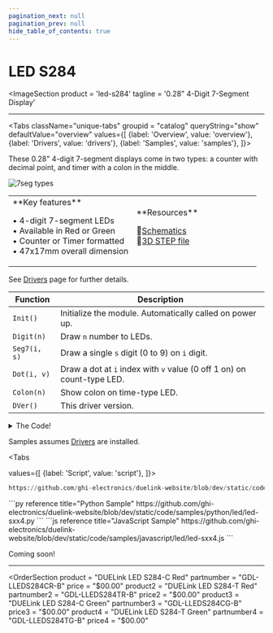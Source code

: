 ```yaml
---
pagination_next: null
pagination_prev: null
hide_table_of_contents: true
---
```



# LED S284

<ImageSection
    product = 'led-s284'
    tagline = '0.28" 4-Digit 7-Segment Display'
></ImageSection>

---

<Tabs className="unique-tabs" groupid = "catalog" queryString="show" defaultValue="overview"
  values={[
    {label: 'Overview', value: 'overview'},
    {label: 'Drivers', value: 'drivers'},
    {label: 'Samples', value: 'samples'},
  ]}>

<TabItem value="overview">

These 0.28" 4-digit 7-segment displays come in two types: a counter with decimal point, and timer with a colon in the middle.

![7seg types](pathname:///img/led-7seg-time-count.png)


<table><td width='50%'>
**Key features**

• 4-digit 7-segment LEDs<br/>
• Available in Red or Green<br/>
• Counter or Timer formatted<br/>
• 47x17mm overall dimension<br/>

</td><td width='50%'>
**Resources**
 
📄[Schematics](pathname:///sch/gdl-lleds284-b.pdf)<br/>
🔩[3D STEP file](pathname:///3d/gdl-lleds284-b.step)<br/>

</td></table>

</TabItem>

<TabItem value="drivers">

See [Drivers](../../engine/drivers) page for further details.

 Function | Description          
 --- | --- 
 `Init()`  | Initialize the module. Automatically called on power up.
 `Digit(n)`  | Draw `n` number to LEDs. 
 `Seg7(i, s)`  | Draw a single `s` digit (0 to 9) on `i` digit. 
 `Dot(i, v)`  | Draw a dot at `i` index with `v` value (0 off 1 on) on count-type LED.
 `Colon(n)`  | Show colon on time-type LED. 
 `DVer()`  | This driver version.

<details>
  <summary>The Code!</summary>



```py reference title="LED S284 Driver"
https://github.com/ghi-electronics/duelink-website/blob/dev/static/code/drivers/led/led-sxx4.txt
```

</details>
</TabItem>

<TabItem value="samples">

Samples assumes [Drivers](../../engine/drivers) are installed.

<Tabs

  values={[
    {label: 'Script', value: 'script'},
]}>

<TabItem value="script">

```py reference title="Script Sample"
https://github.com/ghi-electronics/duelink-website/blob/dev/static/code/samples/script/led/led-sxx4.txt
```
</TabItem>

<TabItem value="py">
```py reference title="Python Sample"
https://github.com/ghi-electronics/duelink-website/blob/dev/static/code/samples/python/led/led-sxx4.py
```
</TabItem>

<TabItem value="js">
```js reference title="JavaScript Sample"
https://github.com/ghi-electronics/duelink-website/blob/dev/static/code/samples/javascript/led/led-sxx4.js
```

</TabItem>

</Tabs>

</TabItem>

<TabItem value="projects">Coming soon!</TabItem>

</Tabs>

---

<OrderSection
    product = "DUELink LED S284-C Red"
    partnumber = "GDL-LLEDS284CR-B"
    price = "$00.00"
    product2 = "DUELink LED S284-T Red"
    partnumber2 = "GDL-LLEDS284TR-B"
    price2 = "$00.00"
    product3 = "DUELink LED S284-C Green"
    partnumber3 = "GDL-LLEDS284CG-B"
    price3 = "$00.00"
    product4 = "DUELink LED S284-T Green"
    partnumber4 = "GDL-LLEDS284TG-B"
    price4 = "$00.00"
></OrderSection>
